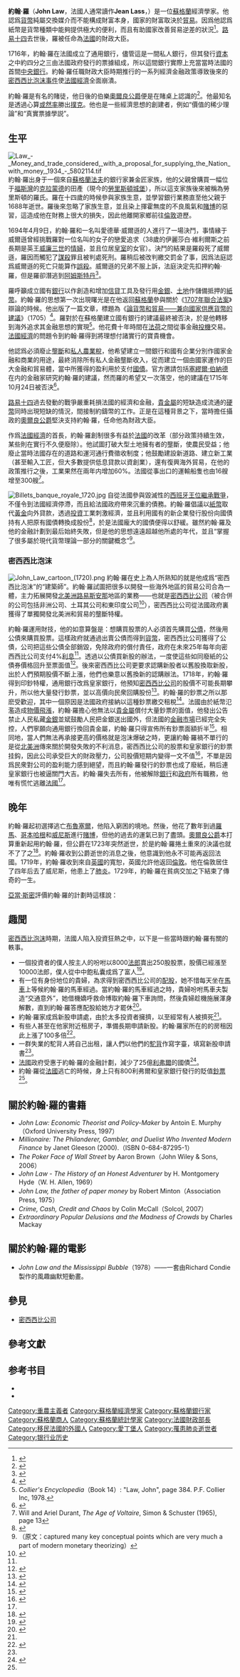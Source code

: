 {{Infobox Writer
| name = 約翰·羅
| image = https://goo.gl/images/3xBDLG
| caption = 約翰·羅，Casimir Balthazar繪畫
| birthdate = {{Birth date|1671|4|21|df=y}}
| birthplace = [[蘇格蘭|蘇格蘭]][[愛丁堡|愛丁堡]]
| deathdate = {{Death date and age|1729|3|21|1671|4|21|df=y}}
| deathplace = [[意大利|意大利]][[威尼斯|威尼斯]]
| occupation = [[經濟學家|經濟學家]]，[[銀行家|銀行家]]，金融家，書籍作者。 
| signature = John_Law_signature.jpg
}}

'''約翰·羅'''（'''John Law'''，法國人通常讀作'''Jean Lass'''，{{bd|1671年|4月21日|1729年|3月21日|catIdx=Law}}）是一位[[蘇格蘭|蘇格蘭]]經濟學家。他認爲[[貨幣|貨幣]]純屬交換媒介而不能構成財富本身，國家的財富取決於[[貿易|貿易]]。因爲他認爲紙幣是貨幣種類中能夠提供極大的便利，而且有助國家改善貿易逆差的狀況<ref>{{cite book |author=亞當·斯密|title=《亞當·斯密關於法律、警察、歲入及軍備的演講》|pages=第221-222頁}}</ref>。[[路易十四|路易十四]]去世後，羅被任命為[[法國|法國]]的財政大臣。

1716年，約翰·羅在法國成立了通用銀行，儘管這是一間私人銀行，但其發行[[資本|資本]]之中約四分之三由法國政府發行的票據組成，所以這間銀行實際上充當當時法國的首間[[中央銀行|中央銀行]]。約翰·羅任職財政大臣時期推行的一系列經濟金融政策導致後來的[[密西西比公司|密西西比泡沫事件]]使[[法國經濟|法國經濟]]全面崩潰。

約翰·羅是有名的賭徒，他日後的伯樂[[腓力二世_(奧爾良公爵)|奧爾良公爵]]便是在賭桌上認識的<ref name="s52">{{cite book |author=彼得·馬丁，布魯諾·霍納格|title=《資本戰爭》|pages=第52頁}}</ref>。他最知名是透過心算[[或然率|或然率]]勝出[[紙牌遊戲|撲克]]。他也是一些經濟思想的創建者，例如“價值的稀少理論”和“真實票據學説”。

== 生平 ==
[[File:Law_-_Money_and_trade_considered,_with_a_proposal_for_supplying_the_Nation_with_money,_1934_-_5802114.tif|thumb]]
約翰·羅出身于一個來自[[蘇格蘭|蘇格蘭]][[法夫|法夫]]的銀行家兼金匠家族，他的父親曾購買一幅位于[[福斯灣|福斯灣]]的[[克拉蒙德|克拉蒙德]]的田產（現今的[[勞里斯頓城堡|勞里斯頓城堡]]），所以這支家族後來被稱為勞里斯頓的羅氏。羅在十四歲的時候參與家族生意，並學習銀行業務直至他父親于1688年逝世。羅後來忽略了家族生意，並且染上揮霍無度的不良風氣和[[賭博|賭博]]的惡習，這造成他在財務上很大的損失，因此他離開家鄉前往[[倫敦|倫敦]]遊歷。

1694年4月9日，約翰·羅和一名叫愛德華·威爾遜的人進行了一場決鬥，事情緣于威爾遜曾經挑戰羅對一位名叫{{link-en|伊麗莎白·維利爾斯|Elizabeth Villiers}}的女子的戀愛追求（38歲的伊麗莎白·維利爾斯之前長期是英王[[威廉三世_(英格蘭)|威廉三世]]的[[情婦|情婦]]，並且位居[[英國皇室|皇室]]的女官）。決鬥的結果是羅殺死了威爾遜，羅因而觸犯了[[謀殺|謀殺]]罪且被判處死刑。羅稍后被改判繳交罰金了事，因爲法庭認爲威爾遜的死亡只能算作[[誤殺|誤殺]]。威爾遜的兄弟不服上訴，法庭決定先扣押約翰·羅，但是羅卻潛逃到[[阿姆斯特丹|阿姆斯特丹]]<ref>{{cite book | title=''Memoirs of Extraordinary Popular Delusions and the Madness of Crowds'' | first=Charles | last=Mackay | publisher=London: Office of the National Illustrated Library | year=1848 | url=http://www.econlib.org/library/Mackay/macEx1.html | chapter=1.3 | access-date=2010-07-24 | archive-date=2010-07-24 | archive-url=https://web.archive.org/web/20100724041730/http://www.econlib.org/library/Mackay/macEx1.html | dead-url=no }}</ref>。

羅呼籲成立國有[[銀行|銀行]]以作創造和增加[[信貸|信貸]]工具及發行用[[金|金]][[銀|銀]]、[[土地|土地]]作儲備抵押的[[紙幣|紙幣]]。約翰·羅的思想第一次出現曙光是在他返回[[蘇格蘭|蘇格蘭]]參與關於《[[1707年聯合法案|1707年聯合法案]]》辯論的時候。他出版了一篇文章，標題為《[[論貨幣和貿易——兼向國家供應貨幣的建議|論貨幣和貿易——兼向國家供應貨幣的建議]]》（1705）<ref>{{cite book | last=Buchan |first=James | title=Frozen Desire: An inquiry into the meaning of money | publisher=Picador | year=1997 | isbn=0330355279|pages=136}}</ref>。羅對於在蘇格蘭建立國有銀行的建議最終被否決，於是他轉移到海外追求其金融思想的實現<ref>''Collier's Encyclopedia''（Book 14）: "Law, John", page 384. P.F. Collier Inc, 1978.</ref>。他花費十年時間在[[法國|法]][[荷蘭|荷]]之間從事金融[[投機|投機]]交易。[[法國經濟|法國經濟]]的問題令到約翰·羅得到將理想付諸實行的寶貴機會。
 
他認爲必須廢止[[壟斷|壟斷]]和[[私人農業稅|私人農業稅]]，他希望建立一間銀行和國有企業分別作國家金融和商業的用途，最終消除所有私人金融壟斷收入，從而建立一個由國家運作的巨大金融和貿易體，當中所獲得的盈利用於支付[[國債|國債]]。官方邀請包括[[塞繆爾·伯納德|塞繆爾·伯納德]]在内的金融家研究約翰·羅的建議，然而羅的希望又一次落空，他的建議在1715年10月24日被否決<ref>{{cite book | last=Buchan |first=James | title=Frozen Desire: An inquiry into the meaning of money | publisher=Picador | year=1997 | isbn=0330355279|pages=141}}</ref>。

[[路易十四|路易十四]]過去發動的戰爭嚴重耗損法國的經濟和金融，[[貴金屬|貴金屬]]的短缺造成流通的[[硬幣|硬幣]]同時出現短缺的情況，間接制約鑄幣的工作。正是在這種背景之下，當時擔任攝政的[[腓力二世_(奧爾良公爵)|奧爾良公爵]]堅決支持約翰·羅，任命他為財政大臣。

作爲[[法國經濟|法國經濟]]的首長，約翰·羅創制很多有益於[[法國|法國]]的改革（部分政策持續生效，某些則在實行不久便廢除）。他試圖打破大型土地擁有者的壟斷，使農民受益；他廢止當時法國存在的道路和運河通行費徵收制度；他鼓勵建設新道路、建立新工業（甚至輸入工匠，但大多數提供低息貸款以資創業），還有復興海外貿易，在他的政策推行之後，工業果然在兩年内增加60%。法國從事出口的運輸船隻也由16艘增至300艘<ref>Will and Ariel Durant, ''The Age of Voltaire'', Simon & Schuster (1965), page 13</ref>。

[[File:Billets_banque_royale_1720.jpg|thumb]]
自從法國參與毀滅性的[[西班牙王位繼承戰爭|西班牙王位繼承戰爭]]，不僅令到法國經濟停滯，而且給法國政府帶來沉重的債務。約翰·羅倡議以[[紙幣|紙幣]]取代[[黃金|黃金]]向外貸款，透過[[投資|投資]]工業刺激經濟，並且利用國有的新企業發行股份向國債持有人把原有國債轉換成股份<ref>{{cite book |url=http://books.google.com/books?id=0kduEtlToecC&pg=PA105&lpg=PP1&ie=ISO-8859-1&output=html |title=''John Law'' by Antoin E Murphy, Oxford U. Press, 1997, page 105 |access-date=2010-07-24 |archive-date=2017-03-02 |archive-url=https://web.archive.org/web/20170302202822/https://books.google.com/books?id=0kduEtlToecC&pg=PA105&lpg=PP1&ie=ISO-8859-1&output=html |dead-url=no }}</ref>，於是法國龐大的國債便得以舒緩。雖然約翰·羅及他的金融計劃到最后始終失敗，但是他的思想遠遠超越他所處的年代，並且“掌握了很多屬於現代貨幣理論一部分的關鍵概念”<ref>（原文：captured many key conceptual points which are very much a part of modern monetary theorizing）{{cite book |url=http://books.google.com/books?id=0kduEtlToecC&pg=PA1&lpg=PP1&ie=ISO-8859-1&output=html |title=''John Law'' by Antoin E Murphy, Oxford U. Press, 1997, page 1 |access-date=2010-07-24 |archive-date=2017-03-02 |archive-url=https://web.archive.org/web/20170302223211/https://books.google.com/books?id=0kduEtlToecC&pg=PA1&lpg=PP1&ie=ISO-8859-1&output=html |dead-url=no }}</ref>。

=== 密西西比泡沫 ===
[[File:John_Law_cartoon_(1720).png|left]]
約翰·羅在史上為人所熟知的就是他成爲“密西西比泡沫”的“建築師”。約翰·羅試圖把很多以開發一些海外地區的貿易公司合為一體，主力拓展開發[[北美洲|北美洲]][[路易斯安那州|路易斯安那]]地區的業務——也就是[[密西西比公司|密西西比公司]]（被合併的公司包括非洲公司、土耳其公司和東印度公司<ref>{{cite book |author=亞當·斯密|title=《亞當·斯密關於法律、警察、歲入及軍備的演講》|pages=第224頁}}</ref>），密西西比公司從法國政府裏獲得了單獨開發北美洲和貿易的壟斷特權。

約翰·羅運用財技，他的如意算盤是：想購買股票的人必須首先購買[[國債|公債]]，然後用公債來購買股票。這樣政府就通過出賣公債而得到[[貨幣|貨幣]]，密西西比公司獲得了公債，公司把這些公債全部銷毀，免除政府的償付責任，政府在未來25年每年向密西西比公司支付4%[[利息|利息]]<ref name="s52"/>。透過以公債買新股的辦法，一度使這些如同廢紙的公債券價格回升至票面值<ref>{{cite book |author=亞當·斯密|title=《亞當·斯密關於法律、警察、歲入及軍備的演講》|pages=第225頁}}</ref>。後來密西西比公司更要求認購新股者以舊股換取新股，出於人們預期股價不斷上漲，他們也樂意以舊換新的認購辦法。1718年，約翰·羅得到印鈔特權，通用銀行改爲皇家銀行，他預知[[密西西比公司|密西西比公司]]的股價不可能長期攀升，所以他大量發行鈔票，並以高價向民衆回購股份<ref>{{cite book |author=亞當·斯密|title=《亞當·斯密關於法律、警察、歲入及軍備的演講》|pages=第226頁}}</ref>。約翰·羅的鈔票之所以那麽受歡迎，其中一個原因是法國政府接納以這種鈔票繳交租稅<ref>{{cite book |author=亞當·斯密|title=《亞當·斯密關於法律、警察、歲入及軍備的演講》|pages=第223頁}}</ref>。法國由於紙幣氾濫造成[[通貨膨脹|物價飛漲]]，約翰·羅擔心他無法以[[貴金屬|貴金屬]]償付大量鈔票的面值，他發出公告禁止人民私藏[[金|金]][[銀|銀]]並斌鼓勵人民把金銀送出國外，但法國的[[金融市場|金融市場]]已經完全失控，人們寧願向通用銀行換回貴金屬，約翰·羅只得宣佈所有鈔票面額折半<ref>{{cite book |author=亞當·斯密|title=《亞當·斯密關於法律、警察、歲入及軍備的演講》|pages=第227頁}}</ref>。相同地，當人們無法再承接更高的價格就是泡沫爆破之時，更讓約翰·羅禍不單行的是從[[北美洲|北美洲]]傳來關於開發失敗的不利消息，密西西比公司的股票和皇家銀行的鈔票挂鈎，因此公司承受巨大的財政壓力，公司股價短期内變得一文不值<ref name=yd>{{cite web |url=http://www.yourdictionary.com/finance/the-mississippi-bubble |title=存档副本 |accessdate=2010-07-24 |deadurl=yes |archiveurl=https://web.archive.org/web/20091211010041/http://www.yourdictionary.com/finance/the-mississippi-bubble |archivedate=2009-12-11 }}</ref>，不單是因爲民衆對公司的盈利能力感到絕望，而且約翰·羅發行的鈔票也成了廢紙，稍后連皇家銀行也被逼關門大吉。約翰·羅失去所有，他被解除[[銀行|銀行]]和[[政府|政府]]所有職務，他唯有慌忙逃離[[法國|法國]]<ref name=yd/>。

== 晚年 ==
約翰·羅起初選擇逃亡[[布魯塞爾|布魯塞爾]]，他陷入窮困的境地。然後，他花了數年到過[[羅馬|羅馬]]、[[哥本哈根|哥本哈根]]和[[威尼斯|威尼斯]]進行[[賭博|賭博]]，但他的過去的運氣已到了盡頭。[[腓力二世_(奧爾良公爵)|奧爾良公爵]]本打算重新起用約翰·羅，但公爵在1723年突然逝世，於是約翰·羅捲土重來的決議也就不了了之<ref name="s228">{{cite book |author=亞當·斯密|title=《亞當·斯密關於法律、警察、歲入及軍備的演講》|pages=第228頁}}</ref>。約翰·羅收到公爵逝世的消息之後，他意識到他永不可能再返回法國。1719年，約翰·羅收到來自[[英國|英國]]的寬恕，英國允許他返回[[倫敦|倫敦]]。他在倫敦居住了四年后去了威尼斯，他患上了[[肺炎|肺炎]]。1729年，約翰·羅在貧病交加之下結束了傳奇的一生。

[[亞當·斯密|亞當·斯密]]評價約翰·羅的計劃時這樣說：

{{Cquote 2|這個不平凡的計劃是以下列兩個原則為基礎的：國家的富裕在於[[贸易|贸易]]；貨幣的價值可由人們的同意加以決定。按照這兩個原則，他認爲如果能夠把貨幣的概念和[[紙|紙]]結合在一起，他能夠很容易促進國家的富裕，而且能夠使[[政府|政府]]實現貨幣所能產生的任何成就。羅氏的計劃絕不是卑鄙齷齪的計劃，他的確相信他的計劃，他自己受自己的騙<ref name="s228"/>。}}

== 趣聞 ==
[[密西西比公司|密西西比泡沫]]時期，法國人陷入投資狂熱之中，以下是一些當時跟約翰·羅有關的軼事。
*一個投資者的僕人按主人的吩咐以8000[[法郎|法郎]]賣出250股股票，股價已經漲至10000法郎，僕人從中中飽私囊成爲了富人<ref name="s54">{{cite book |author=彼得·馬丁，布魯諾·霍納格|title=《資本戰爭》|pages=第54頁}}</ref>。
*有一位有身份地位的貴婦，為求得到密西西比公司的[[配股|配股]]，她不惜每天坐在[[馬車|馬車]]上等候約翰·羅的馬車經過。當約翰·羅的馬車經過之時，貴婦吩咐馬車夫製造“交通意外”，她借機嬌呼救命博取約翰·羅下車詢問，然後貴婦趁機施展渾身解數，直到約翰·羅答應配股給她方才罷休<ref>{{cite book |author=彼得·馬丁，布魯諾·霍納格|title=《資本戰爭》|pages=第55頁}}</ref>。
*約翰·羅家成爲新股申請處，由於太多投資者擁擠，以至經常有人被擠死<ref name="s54"/>。
*有些人甚至在他家附近租房子，準備長期申請新股。約翰·羅家所在的{{link-fr|甘康普瓦大街|Rue Quincampoix}}的房租因此上漲了100多倍<ref name="s57">{{cite book |author=彼得·馬丁，布魯諾·霍納格|title=《資本戰爭》|pages=第57頁}}</ref>。
*一群失業的駝背人將自己出租，讓人們以他們的[[駝背|駝背]]作寫字臺，填寫新股申請書<ref name="s57"/>。
*[[法國|法國]]政府受惠于約翰·羅的金融計劃，減少了25億[[利弗爾|利弗爾]]的國債<ref name="s59">{{cite book |author=彼得·馬丁，布魯諾·霍納格|title=《資本戰爭》|pages=第59頁}}</ref>。
*約翰·羅從[[法國|法國]]逃亡的時候，身上只有800利弗爾和皇家銀行發行的貶值[[鈔票|鈔票]]<ref name="s59"/>。

== 關於約翰·羅的書籍 ==
*''John Law: Economic Theorist and Policy-Maker'' by Antoin E. Murphy（Oxford University Press, 1997） 
*''Millionaire: The Philanderer, Gambler, and Duelist Who Invented Modern Finance'' by Janet Gleeson (2000).（ISBN 0-684-87295-1）
*''The Poker Face of Wall Street'' by Aaron Brown（John Wiley & Sons, 2006） 
*''John Law - The History of an Honest Adventurer'' by H. Montgomery Hyde（W. H. Allen, 1969） 
*''John Law, the father of paper money'' by Robert Minton（Association Press, 1975） 
*''Crime, Cash, Credit and Chaos'' by Colin McCall（Solcol, 2007） 
*''Extraordinary Popular Delusions and the Madness of Crowds'' by Charles Mackay

== 關於約翰·羅的電影 ==
*''John Law and the Mississippi Bubble''（1978）——一套由Richard Condie製作的風趣幽默短動畫。

== 參見 ==
*[[密西西比公司|密西西比公司]]

== 參考文獻 ==
<references/>

== 参考书目 ==
* {{cite book |author=彼得·馬丁，布魯諾·霍納格|title=《資本戰爭》（德文原書名為：Die großen Spekulationen der Weltgeschichte，臺灣地區的出版社翻譯為：歷史上的投機事業）|url=https://archive.org/details/zubenzhanzheng0000mart|publisher= 天津教育出版社|isbn= 978-7-5309-5167-5|date=2008年2月}}
* {{cite book |author=亞當·斯密|title=《亞當·斯密關於法律、警察、歲入及軍備的演講》|publisher= 商務印書館|isbn= 7-100-01181-7|date=2005年5月}}

{{Authority control}}
{{DEFAULTSORT:Law, John}}
[[Category:重農主義者|Category:重農主義者]]
[[Category:蘇格蘭經濟學家|Category:蘇格蘭經濟學家]]
[[Category:蘇格蘭銀行家|Category:蘇格蘭銀行家]]
[[Category:蘇格蘭商人|Category:蘇格蘭商人]]
[[Category:蘇格蘭統計學家|Category:蘇格蘭統計學家]]
[[Category:法國財政部長|Category:法國財政部長]]
[[Category:移民法國的外國人|Category:移民法國的外國人]]
[[Category:愛丁堡人|Category:愛丁堡人]]
[[Category:罹患肺炎逝世者|Category:罹患肺炎逝世者]]
[[Category:银行业历史|Category:银行业历史]]